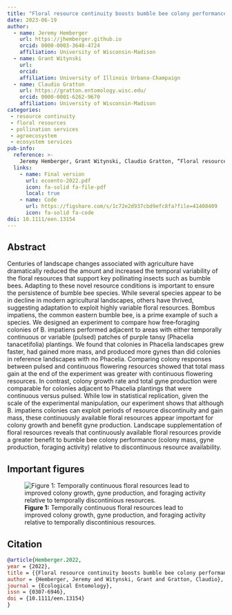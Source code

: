 ```yaml
---
title: "Floral resource continuity boosts bumble bee colony performance relative to variable floral resources"
date: 2023-06-19
author:
  - name: Jeremy Hemberger
    url: https://jhemberger.github.io
    orcid: 0000-0003-3648-4724
    affiliation: University of Wisconsin-Madison
  - name: Grant Witynski
    url: 
    orcid: 
    affiliation: University of Illinois Urbana-Champaign
  - name: Claudio Gratton
    url: https://gratton.entomology.wisc.edu/
    orcid: 0000-0001-6262-9670
    affiliation: University of Wisconsin-Madison
categories:
 - resource continuity
 - floral resources
 - pollination services
 - agroecosystem
 - ecosystem services
pub-info:
  reference: >-
    Jeremy Hemberger, Grant Witynski, Claudio Gratton, “Floral resource continuity boosts bumble bee colony performance relative to variable floral resources” <em>Ecological Entomology</em> 2022, doi: <a href="https://doi.org/10.1111/een.13154"><code>10.1111/een.13154</code></a>
  links:
    - name: Final version
      url: ecoento-2022.pdf
      icon: fa-solid fa-file-pdf
      local: true
    - name: Code
      url: https://figshare.com/s/1c72e2d937cbd9efc8fa?file=41408409
      icon: fa-solid fa-code
doi: 10.1111/een.13154
---
```


## Abstract

Centuries of landscape changes associated with agriculture have dramatically reduced the amount and increased the temporal variability of the floral resources that support key pollinating insects such as bumble bees. Adapting to these novel resource conditions is important to ensure the persistence of bumble bee species. While several species appear to be in decline in modern agricultural landscapes, others have thrived, suggesting adaptation to exploit highly variable floral resources. Bombus impatiens, the common eastern bumble bee, is a prime example of such a species. We designed an experiment to compare how free‐foraging colonies of B. impatiens performed adjacent to areas with either temporally continuous or variable (pulsed) patches of purple tansy (Phacelia tanacetifolia) plantings. We found that colonies in Phacelia landscapes grew faster, had gained more mass, and produced more gynes than did colonies in reference landscapes with no Phacelia. Comparing colony responses between pulsed and continuous flowering resources showed that total mass gain at the end of the experiment was greater with continuous flowering resources. In contrast, colony growth rate and total gyne production were comparable for colonies adjacent to Phacelia plantings that were continuous versus pulsed. While low in statistical replication, given the scale of the experimental manipulation, our experiment shows that although B. impatiens colonies can exploit periods of resource discontinuity and gain mass, these continuously available floral resources appear important for colony growth and benefit gyne production. Landscape supplementation of floral resources reveals that continuously available floral resources provide a greater benefit to bumble bee colony performance (colony mass, gyne production, foraging activity) relative to discontinuous resource availability.

## Important figures

![<strong>Figure 1:</strong> Temporally continuous floral resources lead to improved colony growth, gyne production, and foraging activity relative to temporally discontinious resources.](fig1.jpg)

## Citation

``` bibtex
@article{Hemberger.2022, 
year = {2022}, 
title = {{Floral resource continuity boosts bumble bee colony performance relative to variable floral resources}}, 
author = {Hemberger, Jeremy and Witynski, Grant and Gratton, Claudio}, 
journal = {Ecological Entomology}, 
issn = {0307-6946}, 
doi = {10.1111/een.13154}
}
```
